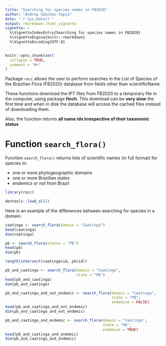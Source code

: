 ```yaml
---
title: "Searching for species names in FB2020"
author: "Andrea Sánchez-Tapia"
date: "`r Sys.Date()`"
output: rmarkdown::html_vignette
vignette: >
  %\VignetteIndexEntry{Searching for species names in FB2020}
  %\VignetteEngine{knitr::rmarkdown}
  %\VignetteEncoding{UTF-8}
---
```


```r
knitr::opts_chunk$set(
  collapse = TRUE,
  comment = "#>"
)
```

Package `rocc` allows the user to perform searches in the List of Species of the Brazilian Flora (FB2020) database from fields other than scientificName.

These functions download the IPT files from FB2020 to a temporary file in the computer, using package __finch__. This download can be __very slow__ the first time and when in disk the database will access the cached files instead of downloading them. 

Also, the function returns __all name ids irrespective of their taxonomic status__


# Function `search_flora()`
Function `search_flora()` returns lists of scientific names (in full format) for species in:

- one or more phytogeographic domains
- one or more Brazilian states
- endemics or not from Brazil

```r
library(rocc)
```

```r
devtools::load_all()
```

Here is an example of the differences between searching for species in a domain: 

```r
caatinga <- search_flora(domain = "Caatinga")
head(caatinga)
dim(caatinga)
```

```r
pb <- search_flora(states = "PB")
head(pb)
dim(pb)
```

```r
length(intersect(caatinga$id, pb$id))
```

```r
pb_and_caatinga <- search_flora(domain = "Caatinga",
                                state = "PB")
head(pb_and_caatinga)
dim(pb_and_caatinga)
```


```r
pb_and_caatinga_and_not_endemic <- search_flora(domain = "Caatinga",
                                                state = "PB",
                                                endemism = FALSE)
head(pb_and_caatinga_and_not_endemic)
dim(pb_and_caatinga_and_not_endemic)
```

```r
pb_and_caatinga_and_endemic <- search_flora(domain = "Caatinga",
                                            state = "PB",
                                            endemism = TRUE)
head(pb_and_caatinga_and_endemic)
dim(pb_and_caatinga_and_endemic)
```


